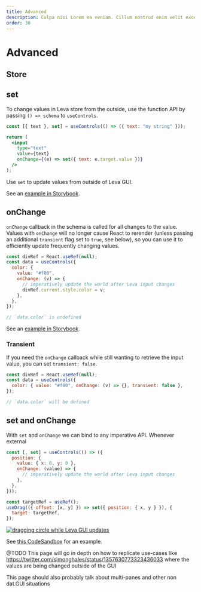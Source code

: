 ```yaml
---
title: Advanced
description: Culpa nisi Lorem ea veniam. Cillum nostrud enim velit excepteur irure tempor fugiat sit laborum ad officia. Occaecat minim est mollit fugiat aute.
order: 30
---
```


# Advanced

## Store

## set

To change values in Leva store from the outside, use the function API by passing `() => schema` to `useControls`.

```jsx
const [{ text }, set] = useControls(() => ({ text: "my string" }));

return (
  <input
    type="text"
    value={text}
    onChange={(e) => set({ text: e.target.value })}
  />
);
```

Use `set` to update values from outside of Leva GUI.

See an [example in Storybook](https://leva.pmnd.rs/?path=/story/misc-controlled-inputs--external-updates-with-set).

## onChange

`onChange` callback in the schema is called for all changes to the value. Values with `onChange` will no longer cause React to rerender (unless passing an additional `transient` flag set to `true`, see below), so you can use it to efficiently update frequently changing values.

```jsx
const divRef = React.useRef(null);
const data = useControls({
  color: {
    value: "#f00",
    onChange: (v) => {
      // imperatively update the world after Leva input changes
      divRef.current.style.color = v;
    },
  },
});

// `data.color` is undefined
```

See an [example in Storybook](https://leva.pmnd.rs/?path=/story/misc-input-options--on-change).

### Transient

If you need the `onChange` callback while still wanting to retrieve the input value, you can set `transient: false`.

```jsx
const divRef = React.useRef(null);
const data = useControls({
  color: { value: "#f00", onChange: (v) => {}, transient: false },
});

// `data.color` will be defined
```

## set and onChange

With `set` and `onChange` we can bind to any imperative API. Whenever external

```jsx
const [, set] = useControls(() => ({
  position: {
    value: { x: 0, y: 0 },
    onChange: (value) => {
      // imperatively update the world after Leva input changes
    },
  },
}));

const targetRef = useRef();
useDrag(({ offset: [x, y] }) => set({ position: { x, y } }), {
  target: targetRef,
});
```

[codesandbox-drag]: (https://codesandbox.io/s/leva-controlled-input-71dkb?file=/src/App.tsx)

[![dragging circle while Leva GUI updates](./circle-drag.gif)][codesandbox-drag]

See [this CodeSandbox][codesandbox-drag] for an example.

@TODO
This page will go in depth on how to replicate use-cases like https://twitter.com/simonghales/status/1357630773323436033
where the values are being changed outside of the GUI

This page should also probably talk about multi-panes and other non dat.GUI situations
